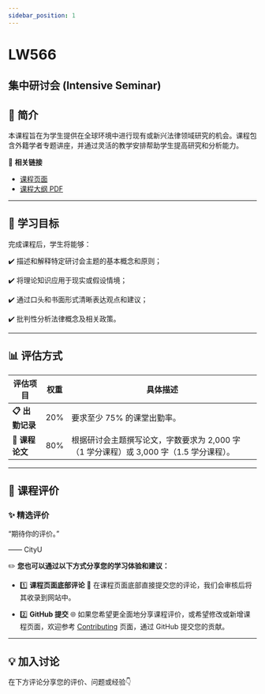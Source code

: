 ```yaml
---
sidebar_position: 1
---
```


# LW566
## 集中研讨会 (Intensive Seminar)

## **📘 简介**
本课程旨在为学生提供在全球环境中进行现有或新兴法律领域研究的机会。课程包含外籍学者专题讲座，并通过灵活的教学安排帮助学生提高研究和分析能力。

🔗 **相关链接**
- [课程页面](https://www.cityu.edu.hk/catalogue/pg/202425/course/LW566.htm)
- [课程大纲 PDF](https://www.cityu.edu.hk/catalogue/pg/202425/course/LW566.pdf)

---

## **🎯 学习目标**

完成课程后，学生将能够：

✔️ 描述和解释特定研讨会主题的基本概念和原则；

✔️ 将理论知识应用于现实或假设情境；

✔️ 通过口头和书面形式清晰表达观点和建议；

✔️ 批判性分析法律概念及相关政策。

---

## **📊 评估方式**

| **评估项目**         | **权重** | **具体描述**                                                                                       |
|---------------------|---------|---------------------------------------------------------------------------------------------------|
| **📋 出勤记录**       | 20%     | 要求至少 75% 的课堂出勤率。                                                                        |
| **📂 课程论文**       | 80%     | 根据研讨会主题撰写论文，字数要求为 2,000 字（1 学分课程）或 3,000 字（1.5 学分课程）。                    |

---

## **💬 课程评价**

### ✨ **精选评价**
<div className={commentStyles.commentBox}>
    <p className={commentStyles.commentText}>
        “期待你的评价。”
    </p>
    <p className={commentStyles.commentAuthor}>—— CityU</p>
</div>

✏️ **您也可以通过以下方式分享您的学习体验和建议：**

- 1️⃣ **课程页面底部评论**
💬 在课程页面底部直接提交您的评论，我们会审核后将其收录到网站中。

- 2️⃣ **GitHub 提交**
🌐 如果您希望更全面地分享课程评价，或希望修改或新增课程页面，欢迎参考 [Contributing](https://penjc.github.io/CityU/contributing) 页面，通过 GitHub 提交您的贡献。

---

## **💡 加入讨论**

在下方评论分享您的评价、问题或经验👇
<Utterances />
